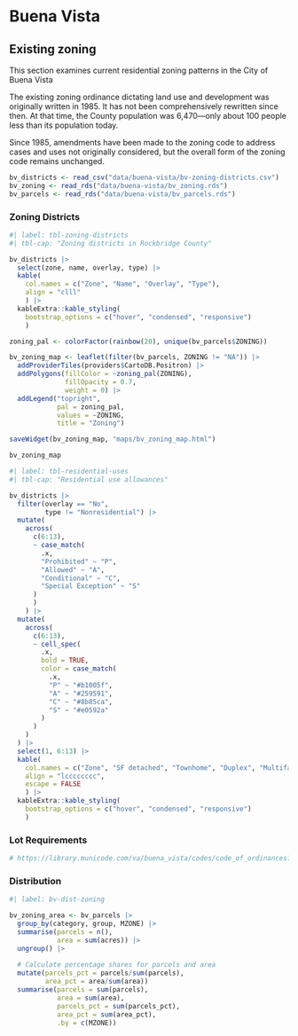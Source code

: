 # Buena Vista

## Existing zoning

This section examines current residential zoning patterns in the City of Buena Vista

The existing zoning ordinance dictating land use and development was originally written in 1985. It has not been comprehensively rewritten since then. At that time, the County population was 6,470---only about 100 people less than its population today.

Since 1985, amendments have been made to the zoning code to address cases and uses not originally considered, but the overall form of the zoning code remains unchanged.

```r

bv_districts <- read_csv("data/buena-vista/bv-zoning-districts.csv")
bv_zoning <- read_rds("data/buena-vista/bv_zoning.rds")
bv_parcels <- read_rds("data/buena-vista/bv_parcels.rds")
```
### Zoning Districts

```r
#| label: tbl-zoning-districts
#| tbl-cap: "Zoning districts in Rockbridge County"

bv_districts |> 
  select(zone, name, overlay, type) |> 
  kable(
    col.names = c("Zone", "Name", "Overlay", "Type"),
    align = "clll"
    ) |>
  kableExtra::kable_styling(
    bootstrap_options = c("hover", "condensed", "responsive")
    )

```

```r

zoning_pal <- colorFactor(rainbow(20), unique(bv_parcels$ZONING))

bv_zoning_map <- leaflet(filter(bv_parcels, ZONING != "NA")) |> 
  addProviderTiles(providers$CartoDB.Positron) |> 
  addPolygons(fillColor = ~zoning_pal(ZONING),
              fillOpacity = 0.7,
              weight = 0) |> 
  addLegend("topright",
            pal = zoning_pal,
            values = ~ZONING,
            title = "Zoning")

saveWidget(bv_zoning_map, "maps/bv_zoning_map.html")

bv_zoning_map


```


```r
#| label: tbl-residential-uses
#| tbl-cap: "Residential use allowances"

bv_districts |> 
  filter(overlay == "No",
         type != "Nonresidential") |> 
  mutate(
    across(
      c(6:13),
      ~ case_match(
        .x,
        "Prohibited" ~ "P",
        "Allowed" ~ "A",
        "Conditional" ~ "C",
        "Special Exception" ~ "S"
      )
      )
    ) |> 
  mutate(
    across(
      c(6:13),
      ~ cell_spec(
        .x,
        bold = TRUE,
        color = case_match(
          .x,
          "P" ~ "#b1005f",
          "A" ~ "#259591",
          "C" ~ "#8b85ca",
          "S" ~ "#e0592a"
        )
      )
    )
  ) |>
  select(1, 6:13) |> 
  kable(
    col.names = c("Zone", "SF detached", "Townhome", "Duplex", "Multifamily", "Group Home", "ADU", "MH", "MHP"),
    align = "lcccccccc",
    escape = FALSE
    ) |>
  kableExtra::kable_styling(
    bootstrap_options = c("hover", "condensed", "responsive")
    )

```

### Lot Requirements

```r

# https://library.municode.com/va/buena_vista/codes/code_of_ordinances?nodeId=PTIIILADERE_ART6USDI_S630.00TASE


```



### Distribution


```r
#| label: bv-dist-zoning

bv_zoning_area <- bv_parcels |> 
  group_by(category, group, MZONE) |> 
  summarise(parcels = n(),
            area = sum(acres)) |> 
  ungroup() |> 
  
  # Calculate percentage shares for parcels and area
  mutate(parcels_pct = parcels/sum(parcels),
         area_pct = area/sum(area))
  summarise(parcels = sum(parcels),
            area = sum(area),
            parcels_pct = sum(parcels_pct),
            area_pct = sum(area_pct),
            .by = c(MZONE))

```
